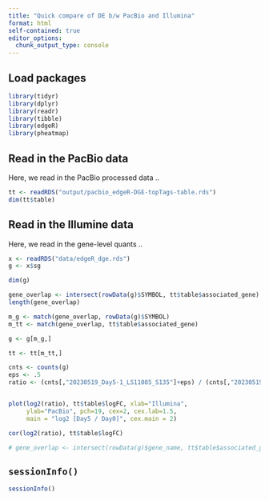 ```yaml
---
title: "Quick compare of DE b/w PacBio and Illumina"
format: html
self-contained: true
editor_options: 
  chunk_output_type: console
---
```


## Load packages

```r
library(tidyr)
library(dplyr)
library(readr)
library(tibble)
library(edgeR)
library(pheatmap)
```


## Read in the PacBio data

Here, we read in the PacBio processed data ..

```r
tt <- readRDS("output/pacbio_edgeR-DGE-topTags-table.rds")
dim(tt$table)
```


## Read in the Illumine data 

Here, we read in the gene-level quants ..

```r
x <- readRDS("data/edgeR_dge.rds")
g <- x$sg

dim(g)

gene_overlap <- intersect(rowData(g)$SYMBOL, tt$table$associated_gene)
length(gene_overlap)

m_g <- match(gene_overlap, rowData(g)$SYMBOL)
m_tt <- match(gene_overlap, tt$table$associated_gene)

g <- g[m_g,]

tt <- tt[m_tt,]

cnts <- counts(g)
eps <- .5
ratio <- (cnts[,"20230519_Day5-1_LS11085_S135"]+eps) / (cnts[,"20230519_Day0-1_LS11085_S130"]+eps)


plot(log2(ratio), tt$table$logFC, xlab="Illumina", 
     ylab="PacBio", pch=19, cex=2, cex.lab=1.5,
     main = "log2 [Day5 / Day0]", cex.main = 2)

cor(log2(ratio), tt$table$logFC)

# gene_overlap <- intersect(rowData(g)$gene_name, tt$table$associated_gene)
```


## `sessionInfo()`

```r
sessionInfo()
```


